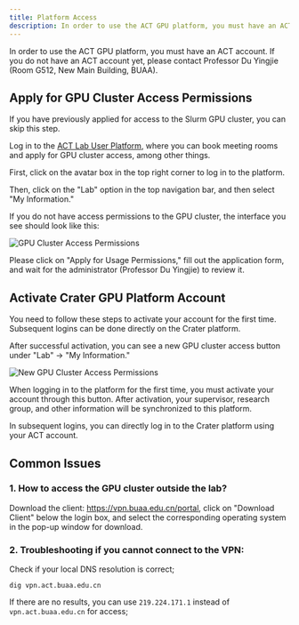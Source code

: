 ```yaml
---
title: Platform Access
description: In order to use the ACT GPU platform, you must have an ACT account
---
```


In order to use the ACT GPU platform, you must have an ACT account. If you do not have an ACT account yet, please contact Professor Du Yingjie (Room G512, New Main Building, BUAA).

## Apply for GPU Cluster Access Permissions

<Callout>

If you have previously applied for access to the Slurm GPU cluster, you can skip this step.

</Callout>

Log in to the [ACT Lab User Platform](https://user.act.buaa.edu.cn/), where you can book meeting rooms and apply for GPU cluster access, among other things.

First, click on the avatar box in the top right corner to log in to the platform.

Then, click on the "Lab" option in the top navigation bar, and then select "My Information."

If you do not have access permissions to the GPU cluster, the interface you see should look like this:

![GPU Cluster Access Permissions](./images/no-access-to-gpu.webp)

Please click on "Apply for Usage Permissions," fill out the application form, and wait for the administrator (Professor Du Yingjie) to review it.

## Activate Crater GPU Platform Account

<Callout>

You need to follow these steps to activate your account for the first time. Subsequent logins can be done directly on the Crater platform.

</Callout>

After successful activation, you can see a new GPU cluster access button under "Lab" -> "My Information."

![New GPU Cluster Access Permissions](./images/new-access-to-gpu.webp)

When logging in to the platform for the first time, you must activate your account through this button. After activation, your supervisor, research group, and other information will be synchronized to this platform.

In subsequent logins, you can directly log in to the Crater platform using your ACT account.

## Common Issues

### 1. How to access the GPU cluster outside the lab?

Download the client: https://vpn.buaa.edu.cn/portal,
click on "Download Client" below the login box, and select the corresponding operating system in the pop-up window for download.

### 2. Troubleshooting if you cannot connect to the VPN:

Check if your local DNS resolution is correct;

```
dig vpn.act.buaa.edu.cn
```

If there are no results, you can use `219.224.171.1` instead of `vpn.act.buaa.edu.cn` for access;